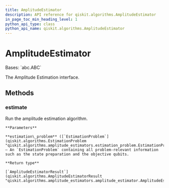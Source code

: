 ```yaml
---
title: AmplitudeEstimator
description: API reference for qiskit.algorithms.AmplitudeEstimator
in_page_toc_min_heading_level: 1
python_api_type: class
python_api_name: qiskit.algorithms.AmplitudeEstimator
---
```


# AmplitudeEstimator

<Class id="qiskit.algorithms.AmplitudeEstimator" isDedicatedPage={true} github="https://github.com/qiskit/qiskit/tree/stable/0.21/qiskit/algorithms/amplitude_estimators/amplitude_estimator.py" signature="AmplitudeEstimator" modifiers="class">
  Bases: `abc.ABC`

  The Amplitude Estimation interface.

  ## Methods

  <span id="qiskit-algorithms-amplitudeestimator-estimate" />

  ### estimate

  <Function id="qiskit.algorithms.AmplitudeEstimator.estimate" signature="AmplitudeEstimator.estimate(estimation_problem)" modifiers="abstract">
    Run the amplitude estimation algorithm.

    **Parameters**

    **estimation\_problem** ([`EstimationProblem`](qiskit.algorithms.EstimationProblem "qiskit.algorithms.amplitude_estimators.estimation_problem.EstimationProblem")) – An `EstimationProblem` containing all problem-relevant information such as the state preparation and the objective qubits.

    **Return type**

    [`AmplitudeEstimatorResult`](qiskit.algorithms.AmplitudeEstimatorResult "qiskit.algorithms.amplitude_estimators.amplitude_estimator.AmplitudeEstimatorResult")
  </Function>
</Class>

